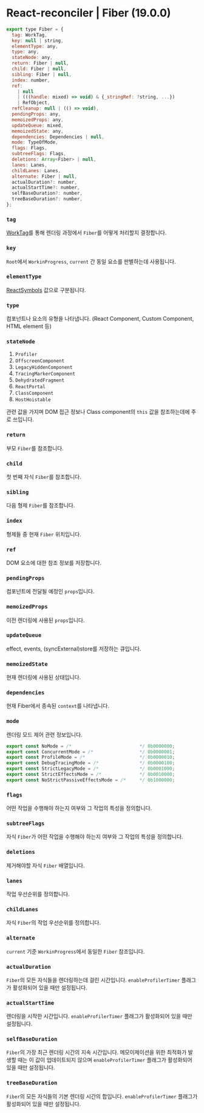 # React-reconciler | Fiber (19.0.0)

```js filename="react/packages/react-reconciler/src/ReactInternalTypes.js" /Fiber/"
export type Fiber = {
  tag: WorkTag,
  key: null | string,
  elementType: any,
  type: any,
  stateNode: any,
  return: Fiber | null,
  child: Fiber | null,
  sibling: Fiber | null,
  index: number,
  ref:
    | null
    | (((handle: mixed) => void) & {_stringRef: ?string, ...})
    | RefObject,
  refCleanup: null | (() => void),
  pendingProps: any,
  memoizedProps: any,
  updateQueue: mixed,
  memoizedState: any,
  dependencies: Dependencies | null,
  mode: TypeOfMode,
  flags: Flags,
  subtreeFlags: Flags,
  deletions: Array<Fiber> | null,
  lanes: Lanes,
  childLanes: Lanes,
  alternate: Fiber | null,
  actualDuration?: number,
  actualStartTime?: number,
  selfBaseDuration?: number,
  treeBaseDuration?: number,
};
```

### `tag`
[WorkTag](/blog/react/reconciler-worktag)를 통해 렌더링 과정에서 `Fiber`를 어떻게 처리할지 결정합니다.


### `key`
`Root`에서 `WorkinProgress`, `current` 간 동일 요소를 판별하는데 사용됩니다.

### `elementType`
[ReactSymbols](/blog/react/shared/react-symbols) 값으로 구분됩니다.

### `type`
컴포넌트나 요소의 유형을 나타냅니다. (React Component, Custom Component, HTML element 등)

### `stateNode`
1. `Profiler`
2. `OffscreenComponent`
3. `LegacyHiddenComponent`
4. `TracingMarkerComponent`
5. `DehydratedFragment`
6. `ReactPortal`
7. `ClassComponent`
8. `HostHoistable`

관련 값을 가지며 DOM 접근 정보나 Class component의 `this` 값을 참조하는데에 주로 쓰입니다.

### `return`
부모 `Fiber`를 참조합니다.

### `child`
첫 번째 자식 `Fiber`를 참조합니다.

### `sibling`
다음 형제 `Fiber`를 참조합니다.

### `index`
형제들 중 현재 `Fiber` 위치입니다.

### `ref`
DOM 요소에 대한 참조 정보를 저장합니다.

### `pendingProps`
컴포넌트에 전달될 예정인 `props`입니다.

### `memoizedProps`
이전 렌더링에 사용된 `props`입니다.

### `updateQueue`
effect, events, (syncExternal)store를 저장하는 큐입니다.

### `memoizedState`
현재 렌더링에 사용된 상태입니다.

### `dependencies`
현재 Fiber에서 종속된 `context`를 나타냅니다.

### `mode`
렌더링 모드 제어 관련 정보입니다.
```js
export const NoMode = /*                         */ 0b0000000;
export const ConcurrentMode = /*                 */ 0b0000001;
export const ProfileMode = /*                    */ 0b0000010;
export const DebugTracingMode = /*               */ 0b0000100;
export const StrictLegacyMode = /*               */ 0b0001000;
export const StrictEffectsMode = /*              */ 0b0010000;
export const NoStrictPassiveEffectsMode = /*     */ 0b1000000;
```

### `flags`
어떤 작업을 수행해야 하는지 여부와 그 작업의 특성을 정의합니다.

### `subtreeFlags`
자식 `Fiber`가 어떤 작업을 수행해야 하는지 여부와 그 작업의 특성을 정의합니다.

### `deletions`
제거해야할 자식 `Fiber` 배열입니다.

### `lanes`
작업 우선순위를 정의합니다.

### `childLanes`
자식 `Fiber`의 작업 우선순위를 정의합니다.

### `alternate`
`current` 기준 `WorkinProgress`에서 동일한 `Fiber` 참조입니다.

### `actualDuration`
`Fiber`의 모든 자식들을 렌더링하는데 걸린 시간입니다. `enableProfilerTimer` 플래그가 활성화되어 있을 때만 설정됩니다.

### `actualStartTime`
렌더링을 시작한 시간입니다. `enableProfilerTimer` 플래그가 활성화되어 있을 때만 설정됩니다.

### `selfBaseDuration`
`Fiber`의 가장 최근 렌더링 시간의 지속 시간입니다. 메모이제이션을 위한 최적화가 발생할 때는 이 값이 업데이트되지 않으며 `enableProfilerTimer` 플래그가 활성화되어 있을 때만 설정됩니다.

### `treeBaseDuration`
`Fiber`의 모든 자식들의 기본 렌더링 시간의 합입니다. `enableProfilerTimer` 플래그가 활성화되어 있을 때만 설정됩니다.